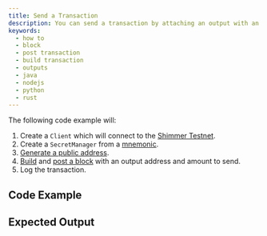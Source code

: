 ```yaml
---
title: Send a Transaction
description: You can send a transaction by attaching an output with an address and amount to a block.
keywords:
  - how to
  - block
  - post transaction
  - build transaction
  - outputs
  - java
  - nodejs
  - python
  - rust
---
```



<WalletRecommendation />

The following code example will:

1. Create a `Client` which will connect to the [Shimmer Testnet](https://api.testnet.shimmer.network).
2. Create a `SecretManager` from a [mnemonic](02_generate_mnemonic.mdx).
3. [Generate a public address](03_generate_addresses.mdx).
4. [Build](07_create_block.mdx) and [post a block](08_post_block.mdx) with an output address and amount to send.
5. Log the transaction.

<IotaJs exampleURL='https://wiki.iota.org/iota.js/how_tos/transaction' />

## Code Example

<Tabs groupId="language">
  <TabItem value='rust' label='Rust'>
    <RustCode />
  </TabItem>
  <TabItem value='nodejs' label='Nodejs'>
    <NodejsCode />
  </TabItem>
  <TabItem value='python' label='Python'>
    <PythonCode />
  </TabItem>
  <TabItem value='java' label='Java'>
    <JavaCode />
  </TabItem>
</Tabs>

## Expected Output

<Tabs groupId="language">
  <TabItem value='rust' label='Rust'>
    <RustOutput />
  </TabItem>
  <TabItem value='nodejs' label='Nodejs'>
    <NodejsOutput />
  </TabItem>
  <TabItem value='python' label='Python'>
    <PythonOutput />
  </TabItem>
  <TabItem value='java' label='Java'>
    <JavaOutput />
  </TabItem>
</Tabs>
